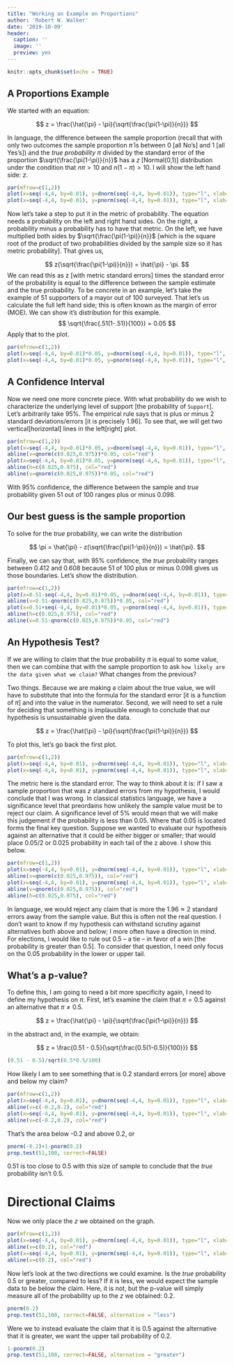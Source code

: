 ```yaml
---
title: "Working an Example on Proportions"
author: 'Robert W. Walker'
date: '2019-10-09'
header:
  caption: ''
  image: ''
  preview: yes
---
```



```r
knitr::opts_chunk$set(echo = TRUE)
```

## A Proportions Example

We started with an equation:

$$ z = \frac{\hat{\pi} - \pi}{\sqrt{\frac{\pi(1-\pi)}{n}}} $$

In language, the difference between the sample proportion (recall that with only two outcomes the sample proportion $\hat{\pi}$ is between 0 [all No's] and 1 [all Yes's]) and the *true probability* $\pi$ divided by the standard error of the proportion $\sqrt{\frac{\pi(1-\pi)}{n}}$ has a $z$ [Normal(0,1)] distribution under the condition that $n\pi > 10$ and $n(1-\pi) > 10$.  I will show the left hand side: $z$.

```r
par(mfrow=c(1,2))
plot(x=seq(-4,4, by=0.01), y=dnorm(seq(-4,4, by=0.01)), type="l", xlab="z", main="Standard Normal Density", ylab="f(z)")
plot(x=seq(-4,4, by=0.01), y=pnorm(seq(-4,4, by=0.01)), type="l", xlab="z", main="Cumulative Standard Normal", ylab="Pr(Z < z)")
```

Now let's take a step to put it in the metric of probability.  The equation needs a probability on the left and right hand sides.  On the right, a probability minus a probability has to have that metric.  On the left, we have multiplied both sides by  $\sqrt{\frac{\pi(1-\pi)}{n}}$  [which is the square root of the product of two probabilities divided by the sample size so it has metric probability].  That gives us,

$$  z(\sqrt{\frac{\pi(1-\pi)}{n}}) = \hat{\pi} - \pi. $$
We can read this as z [with metric standard errors] times the standard error of the probability is equal to the difference between the sample estimate and the true probability.  To be concrete in an example, let's take the example of 51 supporters of a mayor out of 100 surveyed.  That let's us calculate the full left hand side; this is often known as the margin of error (MOE).  We can show it's distribution for this example. $$ \sqrt{\frac{.51(1-.51)}{100}} = 0.05 $$  Apply that to the plot.


```r
par(mfrow=c(1,2))
plot(x=seq(-4,4, by=0.01)*0.05, y=dnorm(seq(-4,4, by=0.01)), type="l", xlab="MOE", main="Margin of Error for 51 of 100", ylab="f(MOE)")
plot(x=seq(-4,4, by=0.01)*0.05, y=pnorm(seq(-4,4, by=0.01)), type="l", xlab="MOE", main="Cumulative MOE for 51 of 100", ylab="Pr(=< MOE)")
```

## A Confidence Interval


Now we need one more concrete piece.  With what probability do we wish to characterize the underlying level of support [the probability of `Support`].  Let's arbitrarily take 95%.  The empirical rule says that is plus or minus 2 standard deviations/errors [it is precisely 1.96].  To see that, we will get two vertical[horizontal] lines in the left[right] plot.


```r
par(mfrow=c(1,2))
plot(x=seq(-4,4, by=0.01)*0.05, y=dnorm(seq(-4,4, by=0.01)), type="l", xlab="MOE", main="95% Margin of Error for 51 of 100", ylab="f(MOE)")
abline(v=qnorm(c(0.025,0.975))*0.05, col="red")
plot(x=seq(-4,4, by=0.01)*0.05, y=pnorm(seq(-4,4, by=0.01)), type="l", xlab="MOE", main="95% MOE for 51 of 100", ylab="Pr(=< MOE)")
abline(h=c(0.025,0.975), col="red")
abline(v=qnorm(c(0.025,0.975))*0.05, col="red")
```

With 95% confidence, the difference between the sample and *true* probability given 51 out of 100 ranges plus or minus 0.098.  

## Our best guess is the sample proportion

To solve for the *true* probability, we can write the distribution

$$  \pi = \hat{\pi} - z(\sqrt{\frac{\pi(1-\pi)}{n}}) = \hat{\pi}. $$

Finally, we can say that, with 95% confidence, the *true* probability ranges between 0.412 and 0.608 because 51 of 100 plus or minus 0.098 gives us those boundaries.  Let's show the distribution.

```r
par(mfrow=c(1,2))
plot(x=0.51-seq(-4,4, by=0.01)*0.05, y=dnorm(seq(-4,4, by=0.01)), type="l", xlab=expression(paste(pi)), main="95% CI for 51 of 100", ylab="f(pi)")
abline(v=0.51-qnorm(c(0.025,0.975))*0.05, col="red")
plot(x=0.51+seq(-4,4, by=0.01)*0.05, y=pnorm(seq(-4,4, by=0.01)), type="l", xlab=expression(paste(pi)), main="95% CI for 51 of 100", ylab="Pr(=< pi)")
abline(h=c(0.025,0.975), col="red")
abline(v=0.51-qnorm(c(0.025,0.975))*0.05, col="red")
```

## An Hypothesis Test?

If we are willing to claim that the *true* probability $\pi$ is equal to some value, then we can combine that with the sample proportion to ask `how likely are the data given what we claim?`  What changes from the previous?

Two things.  Because we are making a claim about the true value, we will have to substitute that into the formula for the standard error [it is a function of $\pi$] and into the value in the numerator.  Second, we will need to set a rule for deciding that something is implausible enough to conclude that our hypothesis is unsustainable given the data.

$$ z = \frac{\hat{\pi} - \pi}{\sqrt{\frac{\pi(1-\pi)}{n}}} $$

To plot this, let's go back the first plot.


```r
par(mfrow=c(1,2))
plot(x=seq(-4,4, by=0.01), y=dnorm(seq(-4,4, by=0.01)), type="l", xlab="z", main="Standard Normal Density", ylab="f(z)")
plot(x=seq(-4,4, by=0.01), y=pnorm(seq(-4,4, by=0.01)), type="l", xlab="z", main="Cumulative Standard Normal", ylab="Pr(Z < z)")
```

The metric here is the standard error.  The way to think about it is: if I saw a sample proportion that was $z$ standard errors from my hypothesis, I would conclude that I was wrong.  In classical statistics language, we have a significance level that preordains how unlikely the sample value must be to reject our claim.  A significance level of 5% would mean that we will make this judgement if the probability is less than 0.05.  Where that 0.05 is located forms the final key question.  Suppose we wanted to evaluate our hypothesis against an alternative that it could be either bigger or smaller; that would place 0.05/2 or 0.025 probability in each tail of the z above.  I show this below.

```r
par(mfrow=c(1,2))
plot(x=seq(-4,4, by=0.01), y=dnorm(seq(-4,4, by=0.01)), type="l", xlab="z", main="Standard Normal Density", ylab="f(z)")
abline(v=qnorm(c(0.025,0.975)), col="red")
plot(x=seq(-4,4, by=0.01), y=pnorm(seq(-4,4, by=0.01)), type="l", xlab="z", main="Cumulative Standard Normal", ylab="Pr(Z < z)")
abline(v=qnorm(c(0.025,0.975)), col="red")
abline(h=c(0.025,0.975), col="red")
```

In language, we would reject any claim that is more the 1.96$\approx 2$ standard errors away from the sample value.  But this is often not the real question.  I don't want to know if my hypothesis can withstand scrutiny against alternatives both above and below; I more often have a direction in mind.  For elections, I would like to rule out 0.5 -- a tie -- in favor of a win [the probability is greater than 0.5].  To consider that question, I need only focus on the 0.05 probability in the lower or upper tail.

## What's a p-value?

To define this, I am going to need a bit more specificity again, I need to define my hypothesis on $\pi$.  First, let's examine the claim that $\pi = 0.5$ against an alternative that $\pi \neq 0.5$.


$$ z = \frac{\hat{\pi} - \pi}{\sqrt{\frac{\pi(1-\pi)}{n}}} $$

in the abstract and, in the example, we obtain:

$$ z = \frac{0.51 - 0.5}{\sqrt{\frac{0.5(1-0.5)}{100}}} $$

```r
(0.51 - 0.5)/sqrt(0.5*0.5/100)
```

How likely I am to see something that is 0.2 standard errors [or more] above and below my claim?

```r
par(mfrow=c(1,2))
plot(x=seq(-4,4, by=0.01), y=dnorm(seq(-4,4, by=0.01)), type="l", xlab="z", main="Standard Normal Density", ylab="f(z)")
abline(v=c(-0.2,0.2), col="red")
plot(x=seq(-4,4, by=0.01), y=pnorm(seq(-4,4, by=0.01)), type="l", xlab="z", main="Cumulative Standard Normal", ylab="Pr(Z < z)")
abline(v=c(-0.2,0.2), col="red")
```

That's the area below -0.2 and above 0.2, or 

```r
pnorm(-0.2)+1-pnorm(0.2)
prop.test(51,100, correct=FALSE)
```

0.51 is too close to 0.5 with this size of sample to conclude that the *true* probability isn't 0.5.  

# Directional Claims

Now we only place the $z$ we obtained on the graph.

```r
par(mfrow=c(1,2))
plot(x=seq(-4,4, by=0.01), y=dnorm(seq(-4,4, by=0.01)), type="l", xlab="z", main="Standard Normal Density", ylab="f(z)")
abline(v=c(0.2), col="red")
plot(x=seq(-4,4, by=0.01), y=pnorm(seq(-4,4, by=0.01)), type="l", xlab="z", main="Cumulative Standard Normal", ylab="Pr(Z < z)")
abline(v=c(0.2), col="red")
```

Now let's look at the two directions we could examine.  Is the *true* probability 0.5 or greater, compared to less?  If it is less, we would expect the sample data to be below the claim.  Here, it is not, but the p-value will simply measure all of the probability up to the $z$ we obtained: 0.2.

```r
pnorm(0.2)
prop.test(51,100, correct=FALSE, alternative = "less")
```

Were we to instead evaluate the claim that it is 0.5 against the alternative that it is greater, we want the upper tail probability of 0.2.

```r
1-pnorm(0.2)
prop.test(51,100, correct=FALSE, alternative = "greater")
```

